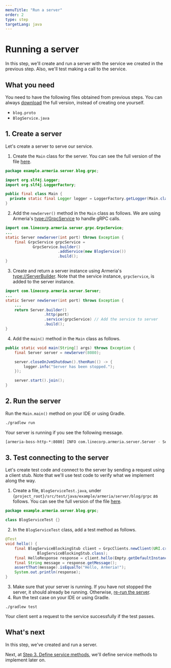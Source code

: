 ```yaml
---
menuTitle: "Run a server"
order: 2
type: step
targetLang: java
---
```


# Running a server

In this step, we'll create and run a server with the service we created in the previous step.
Also, we'll test making a call to the service.

<TutorialSteps current={2} />

## What you need

You need to have the following files obtained from previous steps.
You can always [download](https://github.com/line/armeria-examples/tree/main/tutorials/grpc) the full version, instead of creating one yourself.

- `blog.proto`
- `BlogService.java`

## 1. Create a server

Let's create a server to serve our service.

1. Create the `Main` class for the server.
  You can see the full version of the file [here](https://github.com/line/armeria-examples/tree/main/tutorials/thrift/src/main/java/example/armeria/server/blog/thrift/Main.java).
  ```java filename=Main.java
  package example.armeria.server.blog.grpc;

  import org.slf4j.Logger;
  import org.slf4j.LoggerFactory;

  public final class Main {
    private static final Logger logger = LoggerFactory.getLogger(Main.class);
  }
  ```
2. Add the `newServer()` method in the `Main` class as follows.
  We are using Armeria's <type://GrpcService> to handle gRPC calls.
  ```java filename=Main.java
  import com.linecorp.armeria.server.grpc.GrpcService;
  ...
  static Server newServer(int port) throws Exception {
      final GrpcService grpcService =
              GrpcService.builder()
                         .addService(new BlogService())
                         .build();
  }
  ```
3. Create and return a server instance using Armeria's <type://ServerBuilder>.
  Note that the service instance, `grpcService`, is added to the server instance.
  ```java filename=Main.java
  import com.linecorp.armeria.server.Server;
  ...
  static Server newServer(int port) throws Exception {
      ...
      return Server.builder()
                   .http(port)
                   .service(grpcService) // Add the service to server
                   .build();
  }
  ```
4. Add the `main()` method in the `Main` class as follows.
  ```java filename=Main.java
  public static void main(String[] args) throws Exception {
      final Server server = newServer(8080);

      server.closeOnJvmShutdown().thenRun(() -> {
          logger.info("Server has been stopped.");
      });

      server.start().join();
  }
  ```

## 2. Run the server

Run the `Main.main()` method on your IDE or using Gradle.
```bash
./gradlew run
```

Your server is running if you see the following message.
```bash
[armeria-boss-http-*:8080] INFO com.linecorp.armeria.server.Server - Serving HTTP at /[0:0:0:0:0:0:0:0%0]:8080 - http://127.0.0.1:8080/
```

## 3. Test connecting to the server

Let's create test code and connect to the server by sending a request using a client stub.
Note that we'll use test code to verify what we implement along the way.

1. Create a file, `BlogServiceTest.java`, under `{project_root}/src/test/java/example/armeria/server/blog/grpc` as follows.
  You can see the full version of the file [here](https://github.com/line/armeria-examples/blob/main/tutorials/grpc/src/test/java/example/armeria/server/blog/grpc/BlogServiceTest.java).
  ```java filename=BlogServiceTest.java
  package example.armeria.server.blog.grpc;

  class BlogServiceTest {}
  ```
2. In the `BlogServiceTest` class, add a test method as follows.
  ```java filename=BlogServiceTest.java
  @Test
  void hello() {
      final BlogServiceBlockingStub client = GrpcClients.newClient(URI.create("http://127.0.0.1:8080"),
                BlogServiceBlockingStub.class);
      final HelloResponse response = client.hello(Empty.getDefaultInstance());
      final String message = response.getMessage();
      assertThat(message).isEqualTo("Hello, Armeria!");
      System.out.println(response);
  }
  ```
3. Make sure that your server is running.
  If you have not stopped the server, it should already be running.
  Otherwise, [re-run the server](#2-run-the-server).
4. Run the test case on your IDE or using Gradle.
  ```
  ./gradlew test
  ```
  Your client sent a request to the service successfully if the test passes.

## What's next

In this step, we've created and run a server.

Next, at [Step 3. Define service methods](/tutorials/grpc/blog/define-service-methods), we'll define service methods to implement later on.

<TutorialSteps current={2} />

